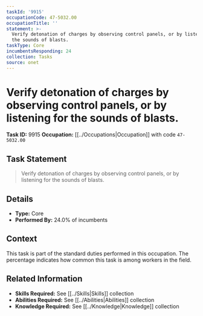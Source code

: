 ```yaml
---
taskId: '9915'
occupationCode: 47-5032.00
occupationTitle: ''
statement: >-
  Verify detonation of charges by observing control panels, or by listening for
  the sounds of blasts.
taskType: Core
incumbentsResponding: 24
collection: Tasks
source: onet
---
```

# Verify detonation of charges by observing control panels, or by listening for the sounds of blasts.

**Task ID:** 9915
**Occupation:** [[../Occupations|Occupation]] with code `47-5032.00`

## Task Statement

> Verify detonation of charges by observing control panels, or by listening for the sounds of blasts.

## Details

- **Type:** Core
- **Performed By:** 24.0% of incumbents

## Context

This task is part of the standard duties performed in this occupation. The percentage indicates how common this task is among workers in the field.

## Related Information

- **Skills Required:** See [[../Skills|Skills]] collection
- **Abilities Required:** See [[../Abilities|Abilities]] collection
- **Knowledge Required:** See [[../Knowledge|Knowledge]] collection
